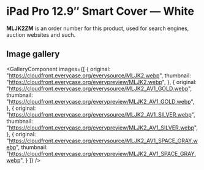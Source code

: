 
# iPad Pro 12.9″ Smart Cover — White

<Callout type='info' emoji='👉🏻'>**MLJK2ZM** is an order number for this product, used for search engines, auction websites and such.</Callout>

## Image gallery

<GalleryComponent
    images={[
      {
        original: "https://cloudfront.everycase.org/everysource/MLJK2.webp",
        thumbnail: "https://cloudfront.everycase.org/everypreview/MLJK2.webp",
      },
      {
        original: "https://cloudfront.everycase.org/everysource/MLJK2_AV1_GOLD.webp",
        thumbnail: "https://cloudfront.everycase.org/everypreview/MLJK2_AV1_GOLD.webp",
      },
      {
        original: "https://cloudfront.everycase.org/everysource/MLJK2_AV1_SILVER.webp",
        thumbnail: "https://cloudfront.everycase.org/everypreview/MLJK2_AV1_SILVER.webp",
      },
      {
        original: "https://cloudfront.everycase.org/everysource/MLJK2_AV1_SPACE_GRAY.webp",
        thumbnail: "https://cloudfront.everycase.org/everypreview/MLJK2_AV1_SPACE_GRAY.webp",
      }
    ]}
  />
